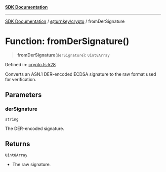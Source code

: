 [**SDK Documentation**](../../../README.mdx)

***

[SDK Documentation](../../../packages.mdx) / [@turnkey/crypto](../README.mdx) / fromDerSignature

# Function: fromDerSignature()

> **fromDerSignature**(`derSignature`): `Uint8Array`

Defined in: [crypto.ts:528](https://github.com/tkhq/sdk/blob/fd49bfe86475c8603b3eb385aa101efa36fa32fc/packages/crypto/src/crypto.ts#L528)

Converts an ASN.1 DER-encoded ECDSA signature to the raw format used for verification.

## Parameters

### derSignature

`string`

The DER-encoded signature.

## Returns

`Uint8Array`

- The raw signature.
